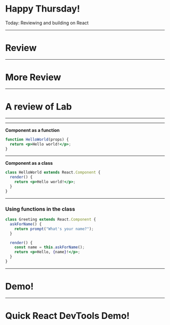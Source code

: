 
<Logo />

# Happy Thursday!

Today: Reviewing and building on React

---

# Review

<div className="codesurfer">
  <CodeSurfer
    theme={ultramin}
    code={require("!raw-loader!./assets/code/react_component.js")}
    lang="javascript"
    showNumbers={false}
    dark={false}
    steps={[
      { notes: "" },
      {
        lines: [3, 4, 5, 6],
        notes:
          "This is how we describe how our view will look using JSX. It's not HTML!"
      },
      {
        tokens: {
          4: [5, 6, 7, 8, 9]
        },
        notes:
          "We can execute javascript in JSX using {} to help us render the component"
      },
      {
        tokens: {
          1: [6, 7, 8]
        },
        notes:
          "'props' is an object given to the component by it's parent as a function argument"
      },
      {
        lines: [9],
        notes: "Props get passed in when the component is created"
      }
    ]}
  />
</div>

---

# More Review

<div className="codesurfer">
  <CodeSurfer
    theme={ultramin}
    code={require("!raw-loader!./assets/code/react_component_2.js")}
    lang="javascript"
    showNumbers={false}
    dark={false}
    steps={[
      { notes: "" },
      {
        notes:
          "We can transform an array of strings into an array of JSX elements using Array.map",
        lines: [3, 4, 5]
      },
      {
        notes:
          "This anonymous function takes in a name and returns JSX representing our Greeting component",
        lines: [4, 5],
        tokens: {
          3: [8, 9, 10, 11, 12, 13, 14]
        }
      },
      {
        notes:
          "This is how we pass props into a component. React will turn this into an object for us",
        lines: [4]
      },
      {
        notes: "We can then add this array of JSX elements into our component!",
        lines: [9]
      }
    ]}
  />
</div>

---

# A review of Lab

---

<div className="codesurfer">
  <CodeSurfer
    theme={ultramin}
    code={require("!raw-loader!./assets/code/lab_icon_component.js")}
    lang="javascript"
    showNumbers={false}
    dark={false}
    steps={[
      { notes: "A review of the Icon component" },
      { notes: "What kind of props does this Icon component need?" },
      { notes: "Just one: the type prop!", tokens: { 10: [7, 8, 9] } },
      { notes: "What does the type prop do? What are valid values for type?" },
      { notes: "'rt', 'like', and 'verified'!", lines: [4, 5, 6, 10] },
      { notes: "How do we pass this in?" }
    ]}
  />
</div>

---

**Component as a function**

```jsx
function HelloWorld(props) {
  return <p>Hello world!</p>;
}
```

---

**Component as a class**

```jsx
class HelloWorld extends React.Component {
  render() {
    return <p>Hello world!</p>;
  }
}
```

---

### Using functions in the class

```jsx
class Greeting extends React.Component {
  askForName() {
    return prompt("What's your name?");
  }

  render() {
    const name = this.askForName();
    return <p>Hello, {name}!</p>;
  }
}
```

---

# Demo! 

---

# Quick React DevTools Demo!

